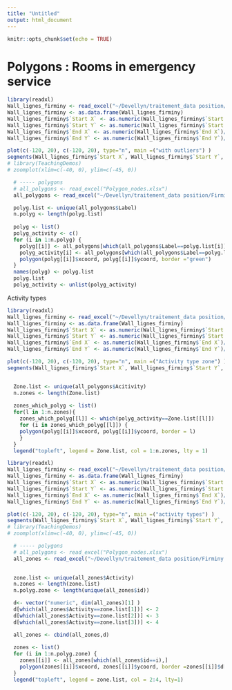```yaml
---
title: "Untitled"
output: html_document
---
```


```r
knitr::opts_chunk$set(echo = TRUE)
```

# Polygons : Rooms in emergency service
```r
library(readxl)
Wall_lignes_firminy <- read_excel("~/Devellyn/traitement_data position/Firminy installation/Wall_lignes_firminy.xlsx")
Wall_lignes_firminy <- as.data.frame(Wall_lignes_firminy)
Wall_lignes_firminy$`Start X` <- as.numeric(Wall_lignes_firminy$`Start X`)/100
Wall_lignes_firminy$`Start Y` <- as.numeric(Wall_lignes_firminy$`Start Y`)/100
Wall_lignes_firminy$`End X` <- as.numeric(Wall_lignes_firminy$`End X`)/100
Wall_lignes_firminy$`End Y` <- as.numeric(Wall_lignes_firminy$`End Y`)/100

plot(c(-120, 20), c(-120, 20), type="n", main =("with outliers") )
segments(Wall_lignes_firminy$`Start X`, Wall_lignes_firminy$`Start Y`, Wall_lignes_firminy$`End X`, Wall_lignes_firminy$`End Y`)
# library(TeachingDemos)
# zoomplot(xlim=c(-40, 0), ylim=c(-45, 0))

  # ----- polygons
  # all_polygons <- read_excel("Polygon_nodes.xlsx")
  all_polygons <- read_excel("~/Devellyn/traitement_data position/Firminy installation/Firminy installation/Polygon_nodes_v3.xlsx")

  polyg.list <- unique(all_polygons$Label)
  n.polyg <- length(polyg.list)
  
  polyg <- list()
  polyg_activity <- c()
  for (i in 1:n.polyg) {
    polyg[[i]] <- all_polygons[which(all_polygons$Label==polyg.list[i]),]
    polyg_activity[i] <- all_polygons[which(all_polygons$Label==polyg.list[i])[1],2]
    polygon(polyg[[i]]$xcoord, polyg[[i]]$ycoord, border ="green")
  }
  names(polyg) <- polyg.list
  polyg.list
  polyg_activity <- unlist(polyg_activity)
```


Activity types

```r
library(readxl)
Wall_lignes_firminy <- read_excel("~/Devellyn/traitement_data position/Firminy installation/Wall_lignes_firminy.xlsx")
Wall_lignes_firminy <- as.data.frame(Wall_lignes_firminy)
Wall_lignes_firminy$`Start X` <- as.numeric(Wall_lignes_firminy$`Start X`)/100
Wall_lignes_firminy$`Start Y` <- as.numeric(Wall_lignes_firminy$`Start Y`)/100
Wall_lignes_firminy$`End X` <- as.numeric(Wall_lignes_firminy$`End X`)/100
Wall_lignes_firminy$`End Y` <- as.numeric(Wall_lignes_firminy$`End Y`)/100

plot(c(-120, 20), c(-120, 20), type="n", main =("Activity type zone") )
segments(Wall_lignes_firminy$`Start X`, Wall_lignes_firminy$`Start Y`, Wall_lignes_firminy$`End X`, Wall_lignes_firminy$`End Y`)


  Zone.list <- unique(all_polygons$Acitivity)
  n.zones <- length(Zone.list)
  
  zones_which_polyg <- list()
  for(l in 1:n.zones){
    zones_which_polyg[[l]] <- which(polyg_activity==Zone.list[[l]])
    for (i in zones_which_polyg[[l]]) {
    polygon(polyg[[i]]$xcoord, polyg[[i]]$ycoord, border = l)
    }
  }
  legend("topleft", legend = Zone.list, col = 1:n.zones, lty = 1)

```
```r
library(readxl)
Wall_lignes_firminy <- read_excel("~/Devellyn/traitement_data position/Firminy installation/Wall_lignes_firminy.xlsx")
Wall_lignes_firminy <- as.data.frame(Wall_lignes_firminy)
Wall_lignes_firminy$`Start X` <- as.numeric(Wall_lignes_firminy$`Start X`)/100
Wall_lignes_firminy$`Start Y` <- as.numeric(Wall_lignes_firminy$`Start Y`)/100
Wall_lignes_firminy$`End X` <- as.numeric(Wall_lignes_firminy$`End X`)/100
Wall_lignes_firminy$`End Y` <- as.numeric(Wall_lignes_firminy$`End Y`)/100

plot(c(-120, 20), c(-120, 20), type="n", main =("activity types") )
segments(Wall_lignes_firminy$`Start X`, Wall_lignes_firminy$`Start Y`, Wall_lignes_firminy$`End X`, Wall_lignes_firminy$`End Y`)
# library(TeachingDemos)
# zoomplot(xlim=c(-40, 0), ylim=c(-45, 0))

  # ----- polygons
  # all_polygons <- read_excel("Polygon_nodes.xlsx")
  all_zones <- read_excel("~/Devellyn/traitement_data position/Firminy installation/Analyse de trajectoires/Activity zones.xlsx")
  

  zone.list <- unique(all_zones$Activity)
  n.zones <- length(zone.list)
  n.polyg.zone <- length(unique(all_zones$id))

  d<- vector("numeric", dim(all_zones)[1] )
  d[which(all_zones$Activity==zone.list[1])] <- 2
  d[which(all_zones$Activity==zone.list[2])] <- 3
  d[which(all_zones$Activity==zone.list[3])] <- 4

  all_zones <- cbind(all_zones,d)
  
  zones <- list()
  for (i in 1:n.polyg.zone) {
    zones[[i]] <- all_zones[which(all_zones$id==i),]
    polygon(zones[[i]]$xcoord, zones[[i]]$ycoord, border =zones[[i]]$d[1])
  }
  legend("topleft", legend = zone.list, col = 2:4, lty=1)
  

```
